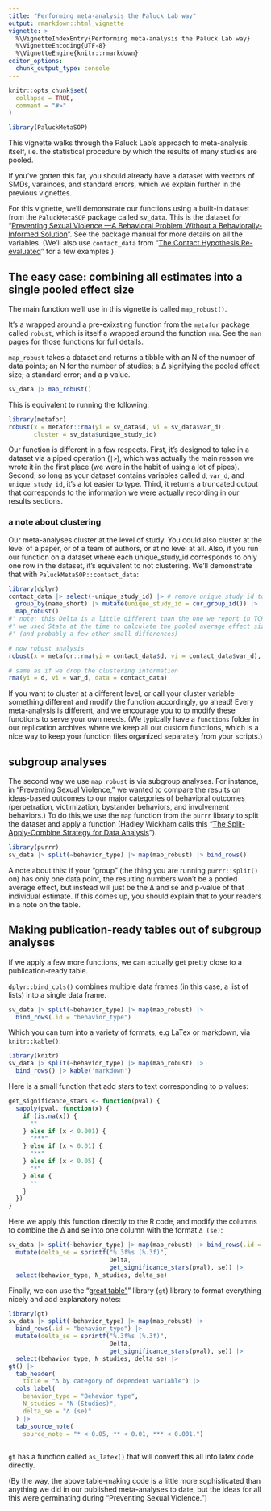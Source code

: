 ```yaml
---
title: "Performing meta-analysis the Paluck Lab way"
output: rmarkdown::html_vignette
vignette: >
  %\VignetteIndexEntry{Performing meta-analysis the Paluck Lab way}
  %\VignetteEncoding{UTF-8}
  %\VignetteEngine{knitr::rmarkdown}
editor_options: 
  chunk_output_type: console
---
```


```r
knitr::opts_chunk$set(
  collapse = TRUE,
  comment = "#>"
)
```

```r
library(PaluckMetaSOP)
```

This vignette walks through the Paluck Lab's approach to meta-analysis itself, i.e. the statistical procedure by which the results of many studies are pooled. 

If you've gotten this far, you should already have a dataset with vectors of SMDs, varainces, and standard errors, which we explain further in the previous vignettes.

For this vignette, we'll demonstrate our functions using a built-in dataset from the `PaluckMetaSOP` package called `sv_data`. This is the dataset for "[Preventing Sexual Violence —A Behavioral Problem Without a Behaviorally-Informed Solution](https://osf.io/preprints/psyarxiv/xgbzj)". See the package manual for more details on all the variables. (We'll also use `contact_data` from "[The Contact Hypothesis Re-evaluated](https://www.cambridge.org/core/journals/behavioural-public-policy/article/contact-hypothesis-reevaluated/142C913E7FA9E121277B29E994124EC5)" for a few examples.)

## The easy case: combining all estimates into a single pooled effect size

The main function we'll use in this vignette is called `map_robust()`. 

It's a wrapped around a pre-exixsting function from the `metafor` package called `robust`, which is itself a wrapped around the function `rma`. See the `man` pages for those functions for full details.

`map_robust` takes a dataset and returns a tibble with an N of the number of data points; an N for the number of studies; a ∆ signifying the pooled effect size; a standard error; and a p value.

```r
sv_data |> map_robust()
```

This is equivalent to running the following:
```r
library(metafor)
robust(x = metafor::rma(yi = sv_data$d, vi = sv_data$var_d), 
       cluster = sv_data$unique_study_id)
```

Our function is different in a few respects. First, it's designed to take in a dataset via a piped operation (`|>`), which was actually the main reason we wrote it in the first place (we were in the habit of using a lot of pipes). Second, so long as your dataset contains variables called `d`, `var_d`, and `unique_study_id`, it's a lot easier to type. Third, it returns a truncated output that corresponds to the information we were actually recording in our results sections.

### a note about clustering

Our meta-analyses cluster at the level of study. You could also cluster at the level of a paper, or of a team of authors, or at no level at all. Also, if you run our function on a dataset where each unique_study_id corresponds to only one row in the dataset, it's equivalent to not clustering. We'll demonstrate that with `PaluckMetaSOP::contact_data`:

```r
library(dplyr)
contact_data |> select(-unique_study_id) |> # remove unique study id to reconstruct it
  group_by(name_short) |> mutate(unique_study_id = cur_group_id()) |>
  map_robust()
#' note: this Delta is a little different than the one we report in TCHR
#' we used Stata at the time to calculate the pooled average effect size
#' (and probably a few other small differences)

# now robust analysis
robust(x = metafor::rma(yi = contact_data$d, vi = contact_data$var_d), cluster = contact_data$unique_study_id)

# same as if we drop the clustering information
rma(yi = d, vi = var_d, data = contact_data)
```

If you want to cluster at a different level, or call your cluster variable something different and modify the function accordingly, go ahead! Every meta-analysis is different, and we encourage you to to modify these functions to serve your own needs. (We typically have a `functions` folder in our replication archives where we keep all our custom functions, which is a nice way to keep your function files organized separately from your scripts.)

## subgroup analyses

The second way we use `map_robust` is via subgroup analyses. For instance, in "Preventing Sexual Violence," we wanted to compare the results on ideas-based outcomes to our major categories of behavioral outcomes (perpetration, victimization, bystander behaviors, and involvement behaviors.) To do this,we use the `map` function from the `purrr` library to split the dataset and apply a function (Hadley Wickham calls this  "[The Split-Apply-Combine Strategy for Data Analysis](https://vita.had.co.nz/papers/plyr.pdf)").


```r
library(purrr)
sv_data |> split(~behavior_type) |> map(map_robust) |> bind_rows() 
```

A note about this: if your "group" (the thing you are running `purrr::split()` on) has only one data point, the resulting numbers won't be a pooled average effect, but instead will just be the ∆ and se and p-value of that individual estimate. If this comes up, you should explain that to your readers in a note on the table. 

## Making publication-ready tables out of subgroup analyses
If we apply a few more functions, we can actually get pretty close to a publication-ready table. 

`dplyr::bind_cols()` combines multiple data frames (in this case, a list of lists) into a single data frame.

```r

sv_data |> split(~behavior_type) |> map(map_robust) |> 
  bind_rows(.id = "behavior_type")
```

Which you can turn into a variety of formats, e.g LaTex or markdown, via `knitr::kable()`:

```r
library(knitr)
sv_data |> split(~behavior_type) |> map(map_robust) |> 
  bind_rows() |> kable('markdown')
```

Here is a small function that add stars to text corresponding to p values:
```r
get_significance_stars <- function(pval) {
  sapply(pval, function(x) {
    if (is.na(x)) {
      ""
    } else if (x < 0.001) {
      "***"
    } else if (x < 0.01) {
      "**"
    } else if (x < 0.05) {
      "*"
    } else {
      ""
    }
  })
}
```

Here we apply this function directly to the R code, and modify the columns to combine the ∆ and se into one column with the format `∆ (se)`: 

```r
sv_data |> split(~behavior_type) |> map(map_robust) |> bind_rows(.id = "behavior_type") |> 
  mutate(delta_se = sprintf("%.3f%s (%.3f)", 
                            Delta, 
                            get_significance_stars(pval), se)) |> 
  select(behavior_type, N_studies, delta_se)
```

Finally, we can use the "[great table"](https://gt.rstudio.com/)" library (`gt`) library to format everything nicely and add explanatory notes:

```r
library(gt) 
sv_data |> split(~behavior_type) |> map(map_robust) |> 
  bind_rows(.id = "behavior_type") |> 
  mutate(delta_se = sprintf("%.3f%s (%.3f)", 
                            Delta, 
                            get_significance_stars(pval), se)) |>
  select(behavior_type, N_studies, delta_se) |> 
gt() |>
  tab_header(
    title = "∆ by category of dependent variable") |>
  cols_label(
    behavior_type = "Behavior type",
    N_studies = "N (Studies)",
    delta_se = "∆ (se)"
  ) |>
  tab_source_note(
    source_note = "* < 0.05, ** < 0.01, *** < 0.001.")
 
```

`gt` has a function called `as_latex()` that will convert this all into latex code directly.

(By the way, the above table-making code is a little more sophisticated than anything we did in our published meta-analyses to date, but the ideas for all this were germinating during "Preventing Sexual Violence.")
